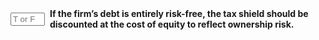 ::: {.question-block}

<form onsubmit="event.preventDefault(); checkAnswerBox('module8_tf_q87','F')" style="display: flex; align-items: center; gap: 8px;">
  <input type="text" id="module8_tf_q87" name="module8_tf_q87" maxlength="1" placeholder="T or F" style="width: 55px;" data-correct-answer="F" /> 
  <label for="module8_tf_q87"><strong>If the firm’s debt is entirely risk-free, the tax shield should be discounted at the cost of equity to reflect ownership risk.</strong></label>
</form>

<div id="feedback-module8_tf_q87" class="feedback" data-status="" style="display:none;">
FALSE. For risk-free debt, the appropriate rate is the cost of debt, not the cost of equity.
</div>

:::
